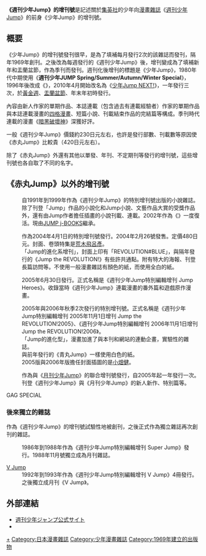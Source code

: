 {{update|time=2022-03-20T13:14:42+00:00}}
{{Pathnav|週刊少年Jump}}
'''《週刊少年Jump》的增刊號'''是記述關於[[集英社|集英社]]的少年向[[漫畫雜誌|漫畫雜誌]]《[[週刊少年Jump|週刊少年Jump]]》的前身《少年Jump》的增刊號。

==概要==
《少年Jump》的增刊號發刊很早，是為了填補每月發行2次的該雜誌而發刊，隔年1969年創刊。之後改為每週發行的《週刊少年Jump》後，增刊變成為了填補新年和盂蘭盆節，作為季刊而發刊。週刊化後增刊的標題是《少年Jump》，1980年代中期使用《'''週刊少年JUMP Spring/Summer/Autumn/Winter Special'''》，1996年後改成《{{nihongo|'''[[赤丸Jump|赤丸Jump]]'''|赤マルジャンプ}}》，2010年4月開始改名為《[[少年Jump_NEXT!|少年Jump NEXT!]]》，一年發行三次，於[[黃金週_(日本)|黃金週]]、[[盂蘭盆節|盂蘭盆節]]、年末年初時發行。

內容由新人作家的單期作品、本誌連載（包含過去有連載經驗者）作家的單期作品與本誌連載漫畫的[[四格漫畫|四格漫畫]]、短篇小說、刊載結束作品的完結篇等構成。季刊時代連載的漫畫《[[暗黑破壞神|暗黑破壞神]]》深獲好評。

一般《週刊少年Jump》價錢約230日元左右，也許是發行部數、刊載數等原因使《赤丸Jump》比較貴（420日元左右）。

除了《赤丸Jump》外還有其他以單發、年刊、不定期刊等發行的增刊號，這些增刊號也各自取了不同的名字。

==《赤丸Jump》以外的增刊號==
;{{nihongo|Jump Novel|ジャンプノベル}}
:自1991年到1999年作為《週刊少年Jump》的特別增刊號出版的小說雜誌。除了刊登「Jump」作品的小說化和Jump小說、文藝作品大賞的受獎作品外，還有由Jump作者擔任插畫的小說刊載、連載。2002年作為《{{nihongo|'''讀的Jump'''|読むジャンプ}}》一度復活。現由[[JUMP_j-BOOKS|JUMP j-BOOKS]]繼承。

;{{nihongo|青丸Jump|青マルジャンプ}}
:作為2004年4月1日的特別增刊號發行。2004年2月26號發售。定價480日元。封面、卷頭特集是[[荒木飛呂彥|荒木飛呂彥]]。
:「Jump的進化系增刊」，封面上印有「REVOLUTION#BLUE」，與隔年發行的《Jump the REVOLUTION!》有些許共通點。附有特大的海報、刊登長篇訪問等。不使用一般漫畫雜誌有顏色的紙，而使用全白的紙。

;{{nihongo|Jump Heroes|ジャンプヒーローズ}}
:2005年6月30日發行。正式名稱是《週刊少年Jump特別編輯增刊 Jump Heroes》。收錄當時《週刊少年Jump》連載漫畫的番外篇和遊戲原作漫畫。

;{{nihongo|Jump the REVOLUTION!|ジャンプ the REVOLUTION!}}
:2005年與2006年秋季2次發行的特別增刊號。正式名稱是《週刊少年Jump特別編輯增刊 2005年11月1日增刊 Jump the REVOLUTION!2005》、《週刊少年Jump特別編輯增刊 2006年11月1日增刊 Jump the REVOLUTION!2006》。
:「Jump的進化型」，漫畫加進了與本刊和網站的連動企畫，實驗性的雜誌。
:與前年發行的《青丸Jump》一樣使用白色的紙。
:2005版與2006年版擔任封面插圖的是[[小畑健|小畑健]]。

;{{nihongo|GO!GO!Jump|ゴー!ゴー!ジャンプ}}
:作為與《[[月刊少年Jump|月刊少年Jump]]》的聯合增刊號發行，自2005年起一年發行一次。刊登《週刊少年Jump》與《月刊少年Jump》的新人新作、特別篇等。

;GAG SPECIAL

===後來獨立的雜誌===
作為《週刊少年Jump》的增刊號試驗性地被創刊，之後正式作為獨立雜誌再次創刊的雜誌。

;{{nihongo|[[Super_Jump|Super Jump]]|スーパージャンプ}}
:1986年到1988年作為《週刊少年Jump特別編輯增刊 Super Jump》發行。1988年11月號獨立成為月刊雜誌。

;[[V_Jump|V Jump]]
:1992年到1993年作為《週刊少年Jump特別編輯增刊 V Jump》4冊發行。之後獨立成月刊《V Jump》。

==外部連結==
* [http://www.shonenjump.com/j/index.html 週刊少年ジャンプ公式サイト] {{Wayback|url=http://www.shonenjump.com/j/index.html |date=20210429035654 }}
* {{Twitter|jump_live|ジャンプLIVE}}

{{集英社}}
{{DEFAULTSORT:Jump}}
[[Category:週刊少年Jump|+]]
[[Category:日本漫畫雜誌|Category:日本漫畫雜誌]]
[[Category:少年漫畫雜誌|Category:少年漫畫雜誌]]
[[Category:1969年建立的出版物|Category:1969年建立的出版物]]